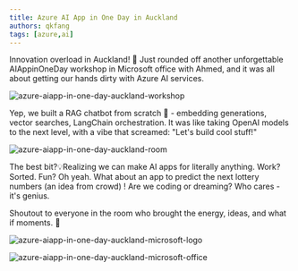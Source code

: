 ```yaml
---
title: Azure AI App in One Day in Auckland
authors: qkfang
tags: [azure,ai]
---
```


Innovation overload in Auckland! 🚀 Just rounded off another unforgettable AIAppinOneDay workshop in Microsoft office with Ahmed, and it was all about getting our hands dirty with Azure AI services. 

![azure-aiapp-in-one-day-auckland-workshop](images/azure-aiapp-in-one-day-auckland-workshop.jpg)

Yep, we built a RAG chatbot from scratch 💬 - embedding generations, vector searches, LangChain orchestration. It was like taking OpenAI models to the next level, with a vibe that screamed: "Let's build cool stuff!" 
 
![azure-aiapp-in-one-day-auckland-room](images/azure-aiapp-in-one-day-auckland-room.jpg)

The best bit?💡Realizing we can make AI apps for literally anything. Work? Sorted. Fun? Oh yeah. What about an app to predict the next lottery numbers (an idea from crowd) ! Are we coding or dreaming? Who cares - it's genius.
 
Shoutout to everyone in the room who brought the energy, ideas, and what if moments. 🤝 

![azure-aiapp-in-one-day-auckland-microsoft-logo](images/azure-aiapp-in-one-day-auckland-microsoft-logo.jpg)

![azure-aiapp-in-one-day-auckland-microsoft-office](images/azure-aiapp-in-one-day-auckland-microsoft-office.jpg)
